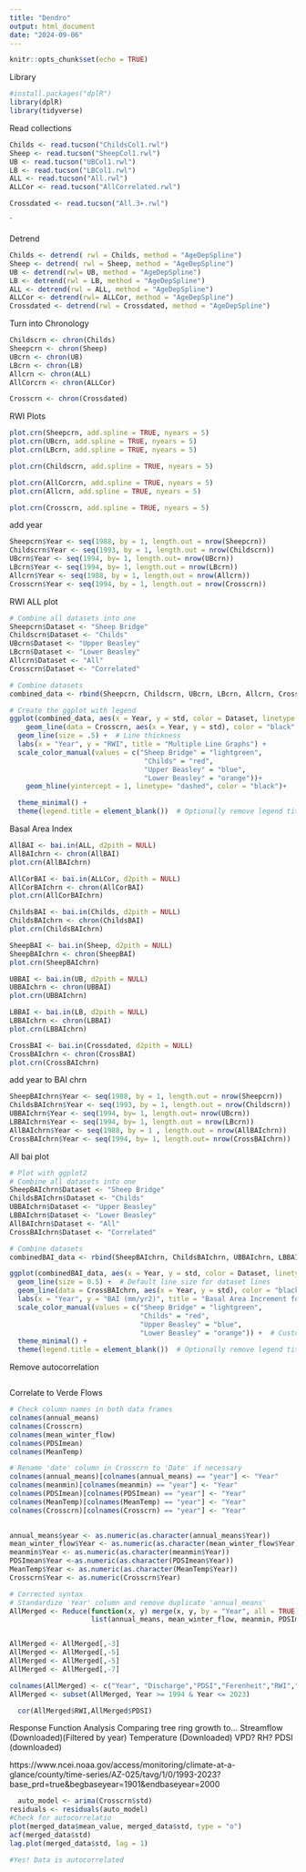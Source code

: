```yaml
---
title: "Dendro"
output: html_document
date: "2024-09-06"
---
```


```r
knitr::opts_chunk$set(echo = TRUE)
```


Library
```r
#install.packages("dplR")
library(dplR)
library(tidyverse)
```

Read collections
```r
Childs <- read.tucson("ChildsCol1.rwl")
Sheep <- read.tucson("SheepCol1.rwl")
UB <- read.tucson("UBCol1.rwl")
LB <- read.tucson("LBCol1.rwl")
ALL <- read.tucson("All.rwl")
ALLCor <- read.tucson("AllCorrelated.rwl")

Crossdated <- read.tucson("All.3+.rwl")
```

`

Detrend
```r
Childs <- detrend( rwl = Childs, method = "AgeDepSpline")
Sheep <- detrend( rwl = Sheep, method = "AgeDepSpline")
UB <- detrend(rwl= UB, method = "AgeDepSpline")
LB <- detrend(rwl = LB, method = "AgeDepSpline")
ALL <- detrend(rwl = ALL, method = "AgeDepSpline")
ALLCor <- detrend(rwl= ALLCor, method = "AgeDepSpline")
Crossdated <- detrend(rwl = Crossdated, method = "AgeDepSpline")
```

Turn into Chronology
```r
Childscrn <- chron(Childs)
Sheepcrn <- chron(Sheep)
UBcrn <- chron(UB)
LBcrn <- chron(LB)
Allcrn <- chron(ALL)
AllCorcrn <- chron(ALLCor)

Crosscrn <- chron(Crossdated)

```


RWI Plots
```r
plot.crn(Sheepcrn, add.spline = TRUE, nyears = 5)
plot.crn(UBcrn, add.spline = TRUE, nyears = 5)
plot.crn(LBcrn, add.spline = TRUE, nyears = 5)

plot.crn(Childscrn, add.spline = TRUE, nyears = 5)

plot.crn(AllCorcrn, add.spline = TRUE, nyears = 5)
plot.crn(Allcrn, add.spline = TRUE, nyears = 5)

plot.crn(Crosscrn, add.spline = TRUE, nyears = 5)


```

add year
```r
Sheepcrn$Year <- seq(1988, by = 1, length.out = nrow(Sheepcrn))
Childscrn$Year <- seq(1993, by = 1, length.out = nrow(Childscrn))
UBcrn$Year <- seq(1994, by= 1, length.out= nrow(UBcrn))
LBcrn$Year <- seq(1994, by= 1, length.out = nrow(LBcrn))
Allcrn$Year <- seq(1988, by = 1, length.out = nrow(Allcrn))
Crosscrn$Year <- seq(1994, by = 1, length.out = nrow(Crosscrn))

```

RWI ALL plot
```r

# Combine all datasets into one
Sheepcrn$Dataset <- "Sheep Bridge"
Childscrn$Dataset <- "Childs"
UBcrn$Dataset <- "Upper Beasley"
LBcrn$Dataset <- "Lower Beasley"
Allcrn$Dataset <- "All"
Crosscrn$Dataset <- "Correlated"

# Combine datasets
combined_data <- rbind(Sheepcrn, Childscrn, UBcrn, LBcrn, Allcrn, Crosscrn)

# Create the ggplot with legend
ggplot(combined_data, aes(x = Year, y = std, color = Dataset, linetype = Dataset)) +
    geom_line(data = Crosscrn, aes(x = Year, y = std), color = "black", size = 1) +  # Thicker black line
  geom_line(size = .5) +  # Line thickness
  labs(x = "Year", y = "RWI", title = "Multiple Line Graphs") +
  scale_color_manual(values = c("Sheep Bridge" = "lightgreen", 
                                 "Childs" = "red", 
                                 "Upper Beasley" = "blue", 
                                 "Lower Beasley" = "orange"))+
    geom_hline(yintercept = 1, linetype= "dashed", color = "black")+

  theme_minimal() +
  theme(legend.title = element_blank())  # Optionally remove legend title

```



Basal Area Index

```r
AllBAI <- bai.in(ALL, d2pith = NULL)
AllBAIchrn <- chron(AllBAI)
plot.crn(AllBAIchrn)

AllCorBAI <- bai.in(ALLCor, d2pith = NULL)
AllCorBAIchrn <- chron(AllCorBAI)
plot.crn(AllCorBAIchrn)

ChildsBAI <- bai.in(Childs, d2pith = NULL)
ChildsBAIchrn <- chron(ChildsBAI)
plot.crn(ChildsBAIchrn)

SheepBAI <- bai.in(Sheep, d2pith = NULL)
SheepBAIchrn <- chron(SheepBAI)
plot.crn(SheepBAIchrn)

UBBAI <- bai.in(UB, d2pith = NULL)
UBBAIchrn <- chron(UBBAI)
plot.crn(UBBAIchrn)

LBBAI <- bai.in(LB, d2pith = NULL)
LBBAIchrn <- chron(LBBAI)
plot.crn(LBBAIchrn)

CrossBAI <- bai.in(Crossdated, d2pith = NULL)
CrossBAIchrn <- chron(CrossBAI)
plot.crn(CrossBAIchrn)
```

add year to BAI chrn
```r
SheepBAIchrn$Year <- seq(1988, by = 1, length.out = nrow(Sheepcrn))
ChildsBAIchrn$Year <- seq(1993, by = 1, length.out = nrow(Childscrn))
UBBAIchrn$Year <- seq(1994, by= 1, length.out= nrow(UBcrn))
LBBAIchrn$Year <- seq(1994, by= 1, length.out = nrow(LBcrn))
AllBAIchrn$Year <- seq(1988, by = 1 , length.out = nrow(AllBAIchrn))
CrossBAIchrn$Year <- seq(1994, by= 1, length.out= nrow(CrossBAIchrn))
```

All bai plot


```r
# Plot with ggplot2
# Combine all datasets into one
SheepBAIchrn$Dataset <- "Sheep Bridge"
ChildsBAIchrn$Dataset <- "Childs"
UBBAIchrn$Dataset <- "Upper Beasley"
LBBAIchrn$Dataset <- "Lower Beasley"
AllBAIchrn$Dataset <- "All"
CrossBAIchrn$Dataset <- "Correlated"

# Combine datasets
combinedBAI_data <- rbind(SheepBAIchrn, ChildsBAIchrn, UBBAIchrn, LBBAIchrn, AllBAIchrn, CrossBAIchrn)

ggplot(combinedBAI_data, aes(x = Year, y = std, color = Dataset, linetype = Dataset)) +
  geom_line(size = 0.5) +  # Default line size for dataset lines
  geom_line(data = CrossBAIchrn, aes(x = Year, y = std), color = "black", size = 1) +  # Thicker black line
  labs(x = "Year", y = "BAI (mm/yr2)", title = "Basal Area Increment for all sites") +
  scale_color_manual(values = c("Sheep Bridge" = "lightgreen", 
                                "Childs" = "red", 
                                "Upper Beasley" = "blue", 
                                "Lower Beasley" = "orange")) +  # Custom colors
  theme_minimal() +
  theme(legend.title = element_blank())  # Optionally remove legend title

```





Remove autocorrelation


```r

```



Correlate to Verde Flows

```r
# Check column names in both data frames
colnames(annual_means)
colnames(Crosscrn)
colnames(mean_winter_flow)
colnames(PDSImean)
colnames(MeanTemp)

# Rename 'date' column in Crosscrn to 'Date' if necessary
colnames(annual_means)[colnames(annual_means) == "year"] <- "Year"
colnames(meanmin)[colnames(meanmin) == "year"] <- "Year"
colnames(PDSImean)[colnames(PDSImean) == "year"] <- "Year"
colnames(MeanTemp)[colnames(MeanTemp) == "year"] <- "Year"
colnames(Crosscrn)[colnames(Crosscrn) == "year"] <- "Year"

 
annual_means$year <- as.numeric(as.character(annual_means$Year))
mean_winter_flow$Year <- as.numeric(as.character(mean_winter_flow$Year))
meanmin$Year <- as.numeric(as.character(meanmin$Year))
PDSImean$Year <-as.numeric(as.character(PDSImean$Year))
MeanTemp$Year <- as.numeric(as.character(MeanTemp$Year))
Crosscrn$Year <- as.numeric(Crosscrn$Year)

# Corrected syntax
# Standardize 'Year' column and remove duplicate 'annual_means'
AllMerged <- Reduce(function(x, y) merge(x, y, by = "Year", all = TRUE), 
                    list(annual_means, mean_winter_flow, meanmin, PDSImean, MeanTemp, Crosscrn))


AllMerged <- AllMerged[,-3]
AllMerged <- AllMerged[,-5]
AllMerged <- AllMerged[,-5]
AllMerged <- AllMerged[,-7]

colnames(AllMerged) <- c("Year", "Discharge","PDSI","Ferenheit","RWI","Sample Depth")
AllMerged <- subset(AllMerged, Year >= 1994 & Year <= 2023)

  cor(AllMerged$RWI,AllMerged$PDSI)

```

Response Function Analysis
Comparing tree ring growth to...
Streamflow (Downloaded)(Filtered by year)
Temperature (Downloaded)
VPD?
RH?
PDSI (downloaded)

https://www.ncei.noaa.gov/access/monitoring/climate-at-a-glance/county/time-series/AZ-025/tavg/1/0/1993-2023?base_prd=true&begbaseyear=1901&endbaseyear=2000

```r
  auto_model <- arima(Crosscrn$std)
residuals <- residuals(auto_model)
#Check for autocorrelatio
plot(merged_data$mean_value, merged_data$std, type = "o")
acf(merged_data$std)
lag.plot(merged_data$std, lag = 1)

#Yes! Data is autocorrelated




```


